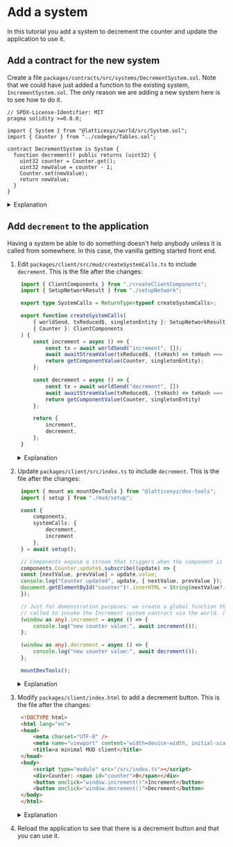 # Add a system

In this tutorial you add a system to decrement the counter and update the application to use it.

## Add a contract for the new system

Create a file `packages/contracts/src/systems/DecrementSystem.sol`.
Note that we could have just added a function to the existing system, `IncrementSystem.sol`.
The only reason we are adding a new system here is to see how to do it.

```solidity
// SPDX-License-Identifier: MIT
pragma solidity >=0.8.0;

import { System } from "@latticexyz/world/src/System.sol";
import { Counter } from "../codegen/Tables.sol";

contract DecrementSystem is System {
  function decrement() public returns (uint32) {
    uint32 counter = Counter.get();
    uint32 newValue = counter - 1;
    Counter.set(newValue);
    return newValue;
  }
}
```

<details>
<summary>Explanation</summary>

<p></p>

```solidity
import { System } from "@latticexyz/world/src/System.sol";
import { Counter } from "../codegen/Tables.sol";
```

The two things the system needs to know: how to be a `System` and how to access the `Counter`.

```solidity
uint32 counter = Counter.get();
```

Get the counter value.


```solidity
Counter.set(newValue);
```

Set the counter to a new value.

</details>


## Add `decrement` to the application

Having a system be able to do something doesn't help anybody unless it is called from somewhere.
In this case, the vanilla getting started front end.

1. Edit `packages/client/src/mud/createSystemCalls.ts` to include `decrement`.
    This is the file after the changes:
  
   ```typescript
    import { ClientComponents } from "./createClientComponents";
    import { SetupNetworkResult } from "./setupNetwork";

    export type SystemCalls = ReturnType<typeof createSystemCalls>;

    export function createSystemCalls(
        { worldSend, txReduced$, singletonEntity }: SetupNetworkResult,
        { Counter }: ClientComponents
    ) {
        const increment = async () => {
            const tx = await worldSend("increment", []);
            await awaitStreamValue(txReduced$, (txHash) => txHash === tx.hash);
            return getComponentValue(Counter, singletonEntity);
        };

        const decrement = async () => {
            const tx = await worldSend("decrement", []) 
            await awaitStreamValue(txReduced$, (txHash) => txHash === tx.hash) 
            return getComponentValue(Counter, singletonEntity)
        };

        return {
            increment,
            decrement, 
        };
    }        
   ```

   <details>
   <summary>
   Explanation
   </summary>

   <p></p>

   The new function is `decrement`.

    ```typescript
    const decrement = async () => {
    ```

    This function involves sending a transaction, which is a slow process, so it needs to be [asynchronous](https://www.w3schools.com/js/js_async.asp).

    ```typescript
        const tx = await worldSend("decrement", []) 
    ```

    This is the way we call functions in top-level systems in a world. 
    The second parameter, the list, is for the function parameters.
    In this case there aren't any, so it is empty.

    ```typescript        
        await awaitStreamValue(txReduced$, (txHash) => txHash === tx.hash) 
    ```

    Await until we receive confirmation that the transaction has been added to a block.

    ```typescript
        return getComponentValue(Counter, singletonEntity)
    };
    ```

    Get the value of `Counter` to return it.
    It should already be the updated value.

    ```typescript
    return {
        increment,
        decrement, 
    };
    ```

    Of course, we also nmeed to return `decrement` so it can be used elsewhere.

    </details>

1. Update `packages/client/src/index.ts` to include `decrement`.
   This is the file after the changes:

   ```typescript
    import { mount as mountDevTools } from "@latticexyz/dev-tools";
    import { setup } from "./mud/setup";

    const {
        components,
        systemCalls: { 
            decrement,
            increment 
        },
    } = await setup();

    // Components expose a stream that triggers when the component is updated.
    components.Counter.update$.subscribe((update) => {
    const [nextValue, prevValue] = update.value;
    console.log("Counter updated", update, { nextValue, prevValue });
    document.getElementById("counter")!.innerHTML = String(nextValue?.value ?? "unset");
    });

    // Just for demonstration purposes: we create a global function that can be
    // called to invoke the Increment system contract via the world. (See IncrementSystem.sol.)
    (window as any).increment = async () => {
        console.log("new counter value:", await increment());
    };

    (window as any).decrement = async () => {
        console.log("new counter value:", await decrement());
    };

    mountDevTools();
   ```

   <details>
   <summary>Explanation</summary>

   <p></p>

    ```typescript
    const {
        components,
        systemCalls: { 
            decrement,
            increment 
        },
    } = await setup();
    ```

    This syntax means the we call [`setup()`](https://github.com/latticexyz/mud/blob/main/examples/minimal/packages/client-vanilla/src/mud/setup.ts), and then set `components`, `systemCalls.increment`, and `systemCalls.decrement` to the values provided in the hash returned by this function.
    `systemCalls` comes from `createSystemCalls()`, which we modified in the previous step.

    ```typescript
    (window as any).decrement = async () => {
        console.log("new counter value:", await decrement());
    };
    ```

    We need to make `decrement` available to our application code.
    Most frameworks have a standard mechanism to do this, but we are using `vanilla`, which doesn't - so we add it to `window` which is a global variable.

   </details>


1. Modify `packages/client/index.html` to add a decrement button.
   This is the file after the changes:

   ```html
    <!DOCTYPE html>
    <html lang="en">
    <head>
        <meta charset="UTF-8" />
        <meta name="viewport" content="width=device-width, initial-scale=1.0" />
        <title>a minimal MUD client</title>
    </head>
    <body>
        <script type="module" src="/src/index.ts"></script>
        <div>Counter: <span id="counter">0</span></div>
        <button onclick="window.increment()">Increment</button>
        <button onclick="window.decrement()">Decrement</button>
    </body>
    </html>
   ```

   <details>
   <summary>Explanation</summary>

   <p></p>

   ```html
   <button onclick="window.decrement()">Decrement</button>
   ```

   Create a [`button`](https://www.w3schools.com/tags/tag_button.asp) with an [`onClick`](https://www.w3schools.com/tags/ev_onclick.asp) property. 

   </details>

1. Reload the application to see that there is a decrement button and that you can use it.